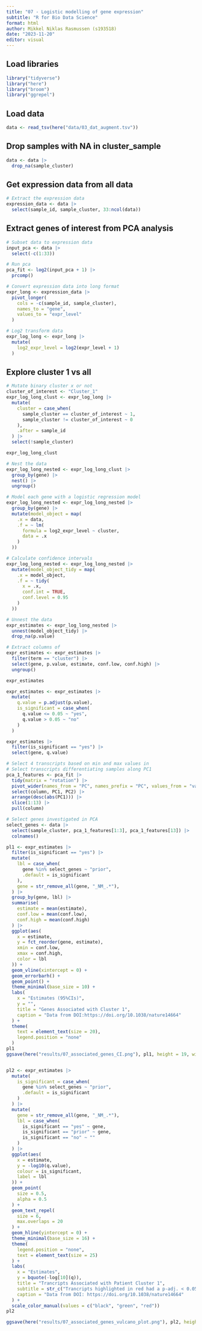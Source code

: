---
title: "07 - Logistic modelling of gene expression"
subtitle: "R for Bio Data Science"
format: html
author: Mikkel Niklas Rasmussen (s193518)
date: "2023-11-20"
editor: visual
---

## Load libraries

```{r}
library("tidyverse")
library("here")
library("broom")
library("ggrepel")
```

## Load data

```{r}
data <- read_tsv(here("data/03_dat_augment.tsv"))
```

## Drop samples with NA in cluster_sample

```{r}
data <- data |>
  drop_na(sample_cluster)
```

## Get expression data from all data

```{r}
# Extract the expression data
expression_data <- data |>
  select(sample_id, sample_cluster, 33:ncol(data))
```

## Extract genes of interest from PCA analysis

```{r}
# Subset data to expression data
input_pca <- data |>
  select(-c(1:33))

# Run pca
pca_fit <- log2(input_pca + 1) |>
  prcomp()
```

```{r}
# Convert expression data into long format
expr_long <- expression_data |>
  pivot_longer(
    cols = -c(sample_id, sample_cluster),
    names_to = "gene",
    values_to = "expr_level"
  )

# Log2 transform data
expr_log_long <- expr_long |>
  mutate(
    log2_expr_level = log2(expr_level + 1)
  )
```

## Explore cluster 1 vs all

```{r}
# Mutate binary cluster x or not
cluster_of_interest <- "Cluster_1"
expr_log_long_clust <- expr_log_long |>
  mutate(
    cluster = case_when(
      sample_cluster == cluster_of_interest ~ 1,
      sample_cluster != cluster_of_interest ~ 0
    ),
    .after = sample_id
  ) |>
  select(!sample_cluster)

expr_log_long_clust
```

```{r}
# Nest the data
expr_log_long_nested <- expr_log_long_clust |>
  group_by(gene) |>
  nest() |>
  ungroup()

# Model each gene with a logistic regression model
expr_log_long_nested <- expr_log_long_nested |>
  group_by(gene) |>
  mutate(model_object = map(
    .x = data,
    .f = ~ lm(
      formula = log2_expr_level ~ cluster,
      data = .x
    )
  ))

# Calculate confidence intervals
expr_log_long_nested <- expr_log_long_nested |>
  mutate(model_object_tidy = map(
    .x = model_object,
    .f = ~ tidy(
      x = .x,
      conf.int = TRUE,
      conf.level = 0.95
    )
  ))

# Unnest the data
expr_estimates <- expr_log_long_nested |>
  unnest(model_object_tidy) |>
  drop_na(p.value)

# Extract columns of
expr_estimates <- expr_estimates |>
  filter(term == "cluster") |>
  select(gene, p.value, estimate, conf.low, conf.high) |>
  ungroup()

expr_estimates

expr_estimates <- expr_estimates |>
  mutate(
    q.value = p.adjust(p.value),
    is_significant = case_when(
      q.value <= 0.05 ~ "yes",
      q.value > 0.05 ~ "no"
    )
  )

expr_estimates |>
  filter(is_significant == "yes") |>
  select(gene, q.value)
```

```{r}
# Select 4 transcripts based on min and max values in
# Select transcripts differentiating samples along PC1
pca_1_features <- pca_fit |>
  tidy(matrix = "rotation") |>
  pivot_wider(names_from = "PC", names_prefix = "PC", values_from = "value") |>
  select(column, PC1, PC2) |>
  arrange(desc(abs(PC1))) |>
  slice(1:13) |>
  pull(column)

# Select genes investigated in PCA
select_genes <- data |>
  select(sample_cluster, pca_1_features[1:3], pca_1_features[13]) |>
  colnames()

pl1 <- expr_estimates |>
  filter(is_significant == "yes") |>
  mutate(
    lbl = case_when(
      gene %in% select_genes ~ "prior",
      .default = is_significant
    ),
    gene = str_remove_all(gene, "_NM_.*"),
  ) |>
  group_by(gene, lbl) |>
  summarise(
    estimate = mean(estimate),
    conf.low = mean(conf.low),
    conf.high = mean(conf.high)
  ) |>
  ggplot(aes(
    x = estimate,
    y = fct_reorder(gene, estimate),
    xmin = conf.low,
    xmax = conf.high,
    color = lbl
  )) +
  geom_vline(xintercept = 0) +
  geom_errorbarh() +
  geom_point() +
  theme_minimal(base_size = 10) +
  labs(
    x = "Estimates (95%CIs)",
    y = "",
    title = "Genes Associated with Cluster 1",
    caption = "Data from DOI:https://doi.org/10.1038/nature14664"
  ) +
  theme(
    text = element_text(size = 20),
    legend.position = "none"
  )
pl1
ggsave(here("results/07_associated_genes_CI.png"), pl1, height = 19, width = 8)


pl2 <- expr_estimates |>
  mutate(
    is_significant = case_when(
      gene %in% select_genes ~ "prior",
      .default = is_significant
    )
  ) |>
  mutate(
    gene = str_remove_all(gene, "_NM_.*"),
    lbl = case_when(
      is_significant == "yes" ~ gene,
      is_significant == "prior" ~ gene,
      is_significant == "no" ~ ""
    )
  ) |>
  ggplot(aes(
    x = estimate,
    y = -log10(q.value),
    colour = is_significant,
    label = lbl
  )) +
  geom_point(
    size = 0.5,
    alpha = 0.5
  ) +
  geom_text_repel(
    size = 6,
    max.overlaps = 20
  ) +
  geom_hline(yintercept = 0) +
  theme_minimal(base_size = 16) +
  theme(
    legend.position = "none",
    text = element_text(size = 25)
  ) +
  labs(
    x = "Estimates",
    y = bquote(-log[10](q)),
    title = "Trancripts Associated with Patient Cluster 1",
    subtitle = str_c("Trancripts highlighted in red had a p-adj. < 0.05 \n- green were also found in PCA"),
    caption = "Data from DOI: https://doi.org/10.1038/nature14664"
  ) +
  scale_color_manual(values = c("black", "green", "red"))
pl2

ggsave(here("results/07_associated_genes_vulcano_plot.png"), pl2, height = 16, width = 10)
```

